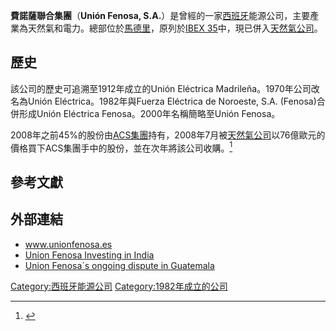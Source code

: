 {{Infobox company
| name             = Unión Fenosa, S.A.
| logo             = 
| caption          =
| trading_name     = <!-- d/b/a/, doing business as - if different from legal name above -->
| native_name      = <!-- Company's name in home country language -->
| native_name_lang = <!-- Use ISO 639-2 code, e.g. "fr" for French. If there is more than one native name, in different languages, enter those names using {{tl|lang}}, instead. -->
| romanized        =
| former type      =
| type             =
| traded_as        = {{BMAD|ES0181380710|UNF}}
| industry         = [[能源|能源]]
| genre            = <!-- Only used with media and publishing companies -->
| fate             =
| predecessor      = Unión Eléctrica
| successor        = [[天然氣公司|天然氣公司]]
| foundation       = [[西班牙|西班牙]]，[[馬德里|馬德里]]（{{Start date|1982|11|23}}）
| founder          =
| defunct          = {{End date|2009}}
| location_city    =
| location_country =
| locations        = <!-- Number of locations, stores, offices &c. -->
| area_served      =
| key_people       = {{ubl|Salvador Gabarró, Chairman|Honorato López Isla, [[CEO|CEO]]}}
| products         =
| production       =
| services         =
| revenue          = [[歐元|€]] 71.89億<small>（2008年）</small><ref name="AR2007">{{cite web |url=http://www.unionfenosa.com/webuf/wcm/connect/0b7817004cd6ca1da4b4be0fc97a9ddb/UF+Results+2008.pdf?MOD=AJPERES |title=Annual Results 2008 |accessdate=2009-02-16 |publisher=Unión Fenosa |archive-date=2020-10-11 |archive-url=https://web.archive.org/web/20201011185614/http://www.unionfenosa.com/webuf/wcm/connect/0b7817004cd6ca1da4b4be0fc97a9ddb/UF+Results+2008.pdf?MOD=AJPERES |dead-url=yes }}</ref>
| operating_income = [[歐元|€]] 16.75億<small>（2008年）</small><ref name="AR2007" />
| net_income       = {{profit}} €11.94億<small>（2008年）</small><ref name="AR2007" />
| aum              = <!-- Only used with financial services companies -->
| assets           =
| equity           =
| owner            =
| num_employees    = 12,780 <small>（2008年）</small><ref name="AR2007" />
| parent           =
| divisions        =
| subsid           =
| homepage         = {{URL|http://www.unionfenosa.es}}
| footnotes        =
| intl             =
| bodystyle        =
}}

'''費諾薩聯合集團'''（'''Unión Fenosa, S.A.'''）是曾經的一家[[西班牙|西班牙]]能源公司，主要產業為天然氣和電力。總部位於[[馬德里|馬德里]]，原列於[[IBEX_35|IBEX 35]]中，現已併入[[天然氣公司|天然氣公司]]。

==歷史==
該公司的歷史可追溯至1912年成立的Unión Eléctrica Madrileña。1970年公司改名為Unión Eléctrica。1982年與Fuerza Eléctrica de Noroeste, S.A. (Fenosa)合併形成Unión Eléctrica Fenosa。2000年名稱簡略至Unión Fenosa。

2008年之前45%的股份由[[ACS集團|ACS集團]]持有，2008年7月被[[天然氣公司|天然氣公司]]以76億歐元的價格買下ACS集團手中的股份，並在次年將該公司收購。<ref>{{Cite web |url=http://spanishbusinessnews89.blogspot.co.uk/2008/11/gas-natural-buys-on-stock-market.html |title=Gas Natural buys on the stock market another 3% of Fenosa |access-date=2013-12-28 |archive-date=2017-01-17 |archive-url=https://web.archive.org/web/20170117131438/http://spanishbusinessnews89.blogspot.co.uk/2008/11/gas-natural-buys-on-stock-market.html |dead-url=no }}</ref>

==參考文獻==
{{Reflist}}

==外部連結==
* [http://www.unionfenosa.es www.unionfenosa.es] {{Wayback|url=http://www.unionfenosa.es/ |date=20201127013727 }}
* [https://web.archive.org/web/20110713032500/http://www.infrabeat.com/2008/07/02/union-fenosa-looking-to-invest-in-india/ Union Fenosa Investing in India]
* [http://www.globalissues.org/news/2010/03/13/4839 Union Fenosa´s ongoing dispute in Guatemala] {{Wayback|url=http://www.globalissues.org/news/2010/03/13/4839 |date=20200926091319 }}

{{DEFAULTSORT:Union Fenosa}}
[[Category:西班牙能源公司|Category:西班牙能源公司]]
[[Category:1982年成立的公司|Category:1982年成立的公司]]
